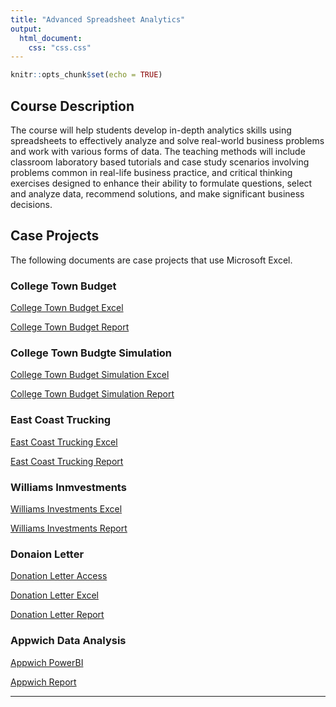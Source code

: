 ```yaml
---
title: "Advanced Spreadsheet Analytics"
output:
  html_document:
    css: "css.css"
---
```


```r
knitr::opts_chunk$set(echo = TRUE)
```

## Course Description

The course will help students develop in-depth analytics skills using spreadsheets to effectively analyze and solve real-world business problems and work with various forms of data. The teaching methods will include classroom laboratory based tutorials and case study scenarios involving problems common in real-life business practice, and critical thinking exercises designed to enhance their ability to formulate questions, select and analyze data, recommend solutions, and make significant business decisions.

## Case Projects

The following documents are case projects that use Microsoft Excel.

### College Town Budget

[College Town Budget Excel](Spreadsheet_Analytics/CollegeTownBudgetSolution_Pettis_Alex.xlsx)

[College Town Budget Report](Spreadsheet_Analytics/CollegeTownBudgetReport_Pettis_Alex.pdf)

### College Town Budgte Simulation

[College Town Budget Simulation Excel](Spreadsheet_Analytics/Town_Budget_Simulation_Pettis_Alex.xlsx)

[College Town Budget Simulation Report](Spreadsheet_Analytics/CollegeTownBudgetReport2_Pettis_Alex.pdf)

### East Coast Trucking

[East Coast Trucking Excel](Spreadsheet_Analytics/EastCoastTrucking_Pettis_Alex.xlsx)

[East Coast Trucking Report](Spreadsheet_Analytics/EastCoastTruckingReport_Pettis_Alex.pdf)

### Williams Inmvestments

[Williams Investments Excel](Spreadsheet_Analytics/WilliamsInvestments_Pettis_Alex.xlsx)

[Williams Investments Report](Spreadsheet_Analytics/WilliamsClientReport_Pettis_Alex.pdf)

### Donaion Letter

[Donation Letter Access](Spreadsheet_Analytics/DonationLetter_Pettis_Alex.accdb)

[Donation Letter Excel](Spreadsheet_Analytics/DonationLetter_Pettis_Alex.xlsx)

[Donation Letter Report](Spreadsheet_Analytics/Donation_Letter_Report_Pettis_Alex.pdf)

### Appwich Data Analysis

[Appwich PowerBI](Spreadsheet_Analytics/Appwich_Pettis_Alex.pbix)

[Appwich Report](Spreadsheet_Analytics/Appwich_Report_Pettis_Alex.pdf)

__________